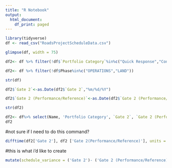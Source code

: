 ```yaml
---
title: "R Notebook"
output:
  html_document:
    df_print: paged
---
```

```r
library(tidyverse)
df <- read_csv("RoadsProjectScheduleData.csv")
```
```r
glimpse(df, width = 75)
```

```r
df2<- df %>% filter(!df$`Portfolio Category`%in%c("Quick Response","Contingencies","Administrative","Maintenance Facilities"))
```
```r
df2<- df %>% filter(!df$Phase%in%c("OPERATIONS","LAND"))
```
```r
str(df)

```
```r
df2$`Gate 2`<-as.Date(df2$`Gate 2`,"%m/%d/%Y")
```
```r
df2$`Gate 2 (Performance/Reference)`<-as.Date(df2$`Gate 2 (Performance/Reference)`,"%m/%d/%Y")
```

```r
str(df2)
```
```r
df2<- df%>% select(Name, 'Portfolio Category', `Gate 2`, `Gate 2 (Performance/Reference)`) %>% drop_na()
df2
```

#not sure if I need to do this command? 
```r
difftime(df2['Gate 2'], df2 ['Gate 2(Performance/Reference)'], units = "days") %>%as.numeric()

```


#this is what i'd like to create 
```r
mutate(schedule_variance = ('Gate 2')- ('Gate 2 (Performance/Reference)'))
```



